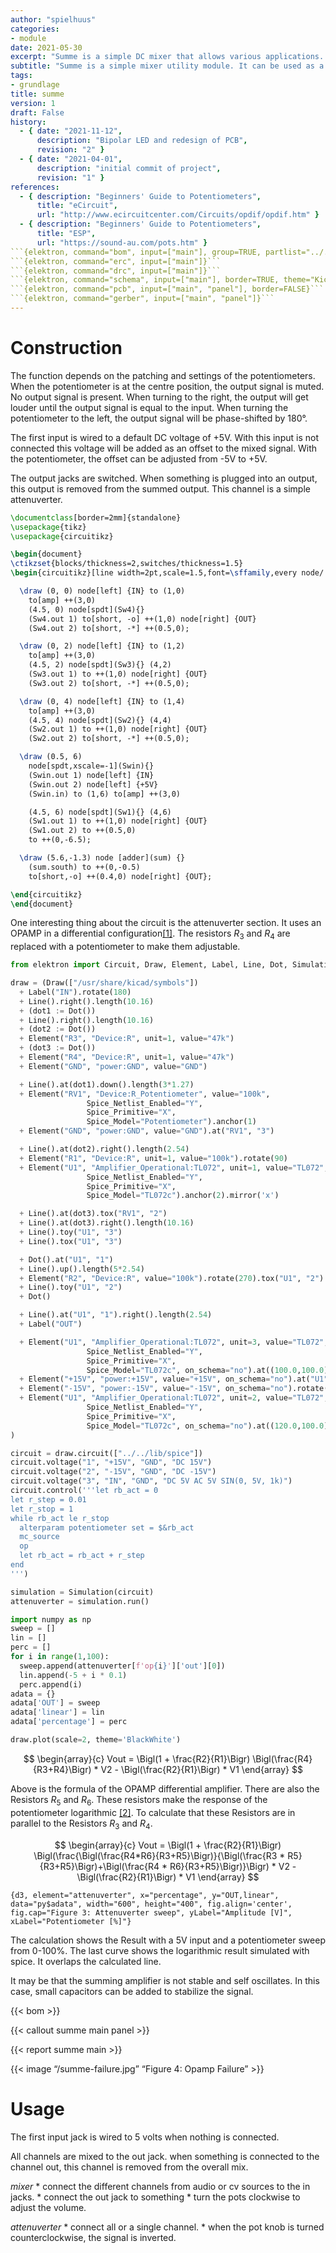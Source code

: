 ```yaml
---
author: "spielhuus"
categories:
- module
date: 2021-05-30
excerpt: "Summe is a simple DC mixer that allows various applications. The input signals can be simply added. It is also possible to invert the input, which results in a subtraction of the signals. The first input has a default DC voltage. If nothing is connected to this input, a DC offset is applied to the output."
subtitle: "Summe is a simple mixer utility module. It can be used as a mixer, attenuator or attenuverter for AC and DC signals."
tags:
- grundlage
title: summe
version: 1
draft: False
history:
  - { date: "2021-11-12",
      description: "Bipolar LED and redesign of PCB",
      revision: "2" }
  - { date: "2021-04-01",
      description: "initial commit of project",
      revision: "1" }
references:
  - { description: "Beginners' Guide to Potentiometers",
      title: "eCircuit",
      url: "http://www.ecircuitcenter.com/Circuits/opdif/opdif.htm" }
  - { description: "Beginners' Guide to Potentiometers",
      title: "ESP",
      url: "https://sound-au.com/pots.htm" }
```{elektron, command="bom", input=["main"], group=TRUE, partlist="../../lib/partlist.yaml"}```
```{elektron, command="erc", input=["main"]}```
```{elektron, command="drc", input=["main"]}```
```{elektron, command="schema", input=["main"], border=TRUE, theme="Kicad2020"}```
```{elektron, command="pcb", input=["main", "panel"], border=FALSE}```
```{elektron, command="gerber", input=["main", "panel"]}```
---
```


# Construction

The function depends on the patching and settings of the potentiometers. When the potentiometer is at the centre position, the output signal is muted. No output signal is present. When turning to the right, the output will get louder until the output signal is equal to the input. When turning the potentiometer to the left, the output signal will be phase-shifted by 180°.

The first input is wired to a default DC voltage of +5V. With this input is not connected this voltage will be added as an offset to the mixed signal. With the potentiometer, the offset can be adjusted from -5V to +5V.

The output jacks are switched. When something is plugged into an output, this output is removed from the summed output. This channel is a simple attenuverter.

```latex
\documentclass[border=2mm]{standalone}
\usepackage{tikz}
\usepackage{circuitikz}

\begin{document}
\ctikzset{blocks/thickness=2,switches/thickness=1.5}
\begin{circuitikz}[line width=2pt,scale=1.5,font=\sffamily,every node/.style={scale=1.5}]

  \draw (0, 0) node[left] {IN} to (1,0)
    to[amp] ++(3,0)
    (4.5, 0) node[spdt](Sw4){}
    (Sw4.out 1) to[short, -o] ++(1,0) node[right] {OUT}
    (Sw4.out 2) to[short, -*] ++(0.5,0);

  \draw (0, 2) node[left] {IN} to (1,2)
    to[amp] ++(3,0)
    (4.5, 2) node[spdt](Sw3){} (4,2)
    (Sw3.out 1) to ++(1,0) node[right] {OUT}
    (Sw3.out 2) to[short, -*] ++(0.5,0);

  \draw (0, 4) node[left] {IN} to (1,4)
    to[amp] ++(3,0)
    (4.5, 4) node[spdt](Sw2){} (4,4)
    (Sw2.out 1) to ++(1,0) node[right] {OUT}
    (Sw2.out 2) to[short, -*] ++(0.5,0);

  \draw (0.5, 6)
    node[spdt,xscale=-1](Swin){}
    (Swin.out 1) node[left] {IN}
    (Swin.out 2) node[left] {+5V}
    (Swin.in) to (1,6) to[amp] ++(3,0)

    (4.5, 6) node[spdt](Sw1){} (4,6)
    (Sw1.out 1) to ++(1,0) node[right] {OUT}
    (Sw1.out 2) to ++(0.5,0)
    to ++(0,-6.5);

  \draw (5.6,-1.3) node [adder](sum) {}
    (sum.south) to ++(0,-0.5)
    to[short,-o] ++(0.4,0) node[right] {OUT};

\end{circuitikz}
\end{document}
```

One interesting thing about the circuit is the attenuverter section. It uses an OPAMP in a differential configuration[[1]](http://www.ecircuitcenter.com/Circuits/opdif/opdif.htm). The resistors $R_3$ and $R_4$ are replaced with a potentiometer to make them adjustable.

```python
from elektron import Circuit, Draw, Element, Label, Line, Dot, Simulation

draw = (Draw(["/usr/share/kicad/symbols"])
  + Label("IN").rotate(180)
  + Line().right().length(10.16)
  + (dot1 := Dot())
  + Line().right().length(10.16)
  + (dot2 := Dot())
  + Element("R3", "Device:R", unit=1, value="47k")
  + (dot3 := Dot())
  + Element("R4", "Device:R", unit=1, value="47k")
  + Element("GND", "power:GND", value="GND")

  + Line().at(dot1).down().length(3*1.27)
  + Element("RV1", "Device:R_Potentiometer", value="100k",
                 Spice_Netlist_Enabled="Y",
                 Spice_Primitive="X",
                 Spice_Model="Potentiometer").anchor(1)
  + Element("GND", "power:GND", value="GND").at("RV1", "3")

  + Line().at(dot2).right().length(2.54)
  + Element("R1", "Device:R", unit=1, value="100k").rotate(90)
  + Element("U1", "Amplifier_Operational:TL072", unit=1, value="TL072",
                 Spice_Netlist_Enabled="Y",
                 Spice_Primitive="X",
                 Spice_Model="TL072c").anchor(2).mirror('x')

  + Line().at(dot3).tox("RV1", "2")
  + Line().at(dot3).right().length(10.16)
  + Line().toy("U1", "3")
  + Line().tox("U1", "3")

  + Dot().at("U1", "1")
  + Line().up().length(5*2.54)
  + Element("R2", "Device:R", value="100k").rotate(270).tox("U1", "2")
  + Line().toy("U1", "2")
  + Dot()

  + Line().at("U1", "1").right().length(2.54)
  + Label("OUT")

  + Element("U1", "Amplifier_Operational:TL072", unit=3, value="TL072",
                 Spice_Netlist_Enabled="Y",
                 Spice_Primitive="X",
                 Spice_Model="TL072c", on_schema="no").at((100.0,100.0))
  + Element("+15V", "power:+15V", value="+15V", on_schema="no").at("U1", "8")
  + Element("-15V", "power:-15V", value="-15V", on_schema="no").rotate(180).at("U1", "4")
  + Element("U1", "Amplifier_Operational:TL072", unit=2, value="TL072",
                 Spice_Netlist_Enabled="Y",
                 Spice_Primitive="X",
                 Spice_Model="TL072c", on_schema="no").at((120.0,100.0))
)

circuit = draw.circuit(["../../lib/spice"])
circuit.voltage("1", "+15V", "GND", "DC 15V")
circuit.voltage("2", "-15V", "GND", "DC -15V")
circuit.voltage("3", "IN", "GND", "DC 5V AC 5V SIN(0, 5V, 1k)")
circuit.control('''let rb_act = 0
let r_step = 0.01
let r_stop = 1
while rb_act le r_stop
  alterparam potentiometer set = $&rb_act
  mc_source
  op
  let rb_act = rb_act + r_step
end
''')

simulation = Simulation(circuit)
attenuverter = simulation.run()

import numpy as np
sweep = []
lin = []
perc = []
for i in range(1,100):
  sweep.append(attenuverter[f'op{i}']['out'][0])
  lin.append(-5 + i * 0.1)
  perc.append(i)
adata = {}
adata['OUT'] = sweep
adata['linear'] = lin
adata['percentage'] = perc

draw.plot(scale=2, theme='BlackWhite')
```

$$
\begin{array}{c}
Vout = \Bigl(1 + \frac{R2}{R1}\Bigr) \Bigl(\frac{R4}{R3+R4}\Bigr) * V2 - \Bigl(\frac{R2}{R1}\Bigr) * V1
\end{array}
$$

Above is the formula of the OPAMP differential amplifier. There are also the Resistors $R_5$ and $R_6$. These resistors make the response of the potentiometer logarithmic [[2]](https://sound-au.com/pots.htm). To calculate that these Resistors are in parallel to the Resistors $R_3$ and $R_4$.

$$
\begin{array}{c}
Vout = \Bigl(1 + \frac{R2}{R1}\Bigr) \Bigl(\frac{\Bigl(\frac{R4*R6}{R3+R5}\Bigr)}{\Bigl(\frac{R3 * R5}{R3+R5}\Bigr)+\Bigl(\frac{R4 * R6}{R3+R5}\Bigr)}\Bigr) * V2 - \Bigl(\frac{R2}{R1}\Bigr) * V1
\end{array}
$$

```{d3, element="attenuverter", x="percentage", y="OUT,linear", data="py$adata", width="600", height="400", fig.align='center', fig.cap="Figure 3: Attenuverter sweep", yLabel="Amplitude [V]", xLabel="Potentiometer [%]"}```

The calculation shows the Result with a 5V input and a potentiometer sweep from 0-100%. The last curve shows the logarithmic result simulated with spice. It overlaps the calculated line.

It may be that the summing amplifier is not stable and self oscillates. In this case, small capacitors can be added to stabilize the signal.

{{< bom >}}

{{< callout summe main panel >}}

{{< report summe main >}}

{{< image "/summe-failure.jpg" "Figure 4: Opamp Failure" >}}

# Usage

The first input jack is wired to 5 volts when nothing is connected.

All channels are mixed to the out jack. when something is connected to the channel out, this channel is removed from the overall mix.

_mixer_
* connect the different channels from audio or cv sources to the in jacks.
* connect the out jack to something
* turn the pots clockwise to adjust the volume.

_attenuverter_
* connect all or a single channel.
* when the pot knob is turned counterclockwise, the signal is inverted.






